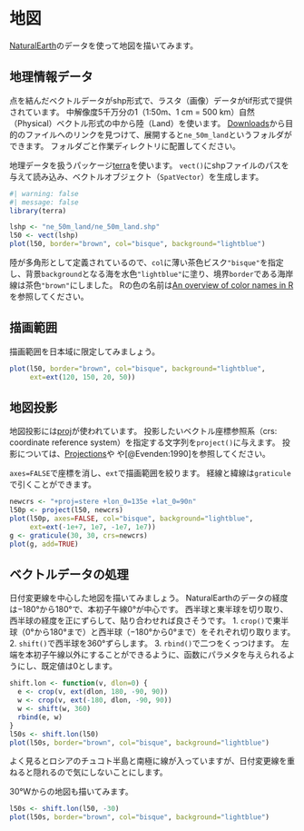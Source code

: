 # 地図 {#sec-map}

[NaturalEarth](https://www.naturalearthdata.com/)のデータを使って地図を描いてみます。

## 地理情報データ

点を結んだベクトルデータがshp形式で、ラスタ（画像）データがtif形式で提供されています。
中解像度5千万分の1（1:50m、1 cm $=$ 500 km）自然（Physical）ベクトル形式の中から陸（Land）を使います。
[Downloads](https://www.naturalearthdata.com/downloads/)から目的のファイルへのリンクを見つけて、展開すると`ne_50m_land`というフォルダができます。
フォルダごと作業ディレクトリに配置してください。

地理データを扱うパッケージ[terra](https://rspatial.github.io/terra/index.html)を使います。
`vect()`にshpファイルのパスを与えて読み込み、ベクトルオブジェクト（`SpatVector`）を生成します。

```r
#| warning: false
#| message: false
library(terra)

lshp <- "ne_50m_land/ne_50m_land.shp"
l50 <- vect(lshp)
plot(l50, border="brown", col="bisque", background="lightblue")
```

陸が多角形として定義されているので、`col`に薄い茶色ビスク`"bisque"`を指定し、背景`background`となる海を水色`"lightblue"`に塗り、境界`border`である海岸線は茶色`"brown"`にしました。
Rの色の名前は[An overview of color names in R](https://r-graph-gallery.com/42-colors-names.html)を参照してください。

## 描画範囲

描画範囲を日本域に限定してみましょう。
```r
plot(l50, border="brown", col="bisque", background="lightblue", 
     ext=ext(120, 150, 20, 50))
```

## 地図投影

地図投影には[proj](https://proj.org/)が使われています。
投影したいベクトル座標参照系（crs: coordinate reference system）を指定する文字列を`project()`に与えます。
投影については、[Projections](https://proj.org/operations/projections/index.html)や
[](https://download.osgeo.org/proj/OF90-284.pdf)や[@Evenden:1990]を参照してください。

`axes=FALSE`で座標を消し、`ext`で描画範囲を絞ります。
経線と緯線は`graticule`で引くことができます。

```r
newcrs <- "+proj=stere +lon_0=135e +lat_0=90n"
l50p <- project(l50, newcrs)
plot(l50p, axes=FALSE, col="bisque", background="lightblue",
     ext=ext(-1e+7, 1e7, -1e7, 1e7))
g <- graticule(30, 30, crs=newcrs)
plot(g, add=TRUE)
```

## ベクトルデータの処理

日付変更線を中心した地図を描いてみましょう。
NaturalEarthのデータの経度は−180°から180°で、本初子午線0°が中心です。
西半球と東半球を切り取り、西半球の経度を正にずらして、貼り合わせれば良さそうです。
1. `crop()`で東半球（0°から180°まで）と西半球（−180°から0°まで）をそれぞれ切り取ります。
2. `shift()`で西半球を360°ずらします。
3. `rbind()`で二つをくっつけます。
左端を本初子午線以外にすることができるように、函数にパラメタを与えられるようにし、既定値は0とします。
```r
shift.lon <- function(v, dlon=0) {
  e <- crop(v, ext(dlon, 180, -90, 90))
  w <- crop(v, ext(-180, dlon, -90, 90))
  w <- shift(w, 360)
  rbind(e, w)
}
l50s <- shift.lon(l50)
plot(l50s, border="brown", col="bisque", background="lightblue")
```
よく見るとロシアのチュコト半島と南極に線が入っていますが、日付変更線を重ねると隠れるので気にしないことにします。

30°Wからの地図も描いてみます。
```r
l50s <- shift.lon(l50, -30)
plot(l50s, border="brown", col="bisque", background="lightblue")
```
